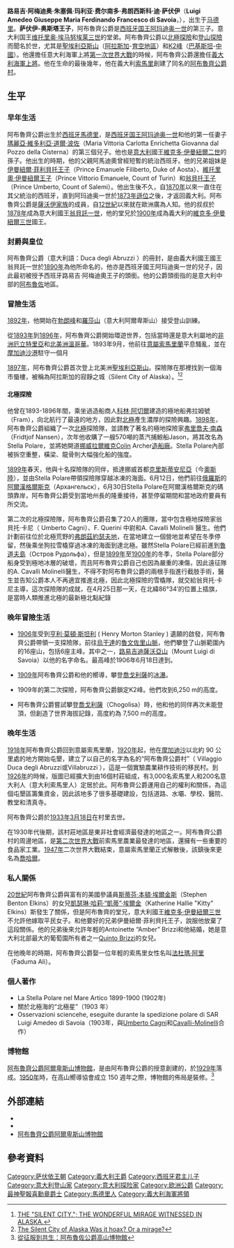 {{Infobox royalty
| name            = 路易吉·阿梅迪奥
| title           = 阿布鲁齐公爵
| full name       = 路易吉·阿梅迪奥朱塞佩·玛利亚·费尔南多·弗朗西斯科迪·萨伏伊
| image           = Luigi Amedeo, Duke of the Abruzzi.jpg
| imgw            = 
| predecessor     = New title
| successor       = [[埃莫恩王子_(阿普利亚公爵)|埃莫恩·米歇尔王子]]
| succession      = 阿布鲁齐公爵
| birth_date      = {{Birth date|1873|1|29|df=y}}
| birth_place     = [[马德里王宫|马德里王宫]], <br/>[[马德里|马德里]], [[西班牙|西班牙]]
| death_date      = {{Death date and age|1933|3|18|1873|1|29|df=y}}
| death_place     = [[乔哈尔|乔哈尔]], [[意大利索马里兰|意大利索马里兰]]
| place of burial = [[谢贝利河|谢贝利河]]
| house           = [[萨伏伊王朝|萨伏伊王朝]]
| father          = [[阿玛迪奥一世_(西班牙)|阿玛迪奥一世]]
| mother          = [[瑪麗亞·維多利亞·道爾·波佐|瑪麗亞·維多利亞·道爾·波佐]]
| spouse          = 法杜玛·阿里
| religion        = [[天主教|天主教]]
}}

'''路易吉·阿梅迪奥·朱塞佩·玛利亚·费尔南多·弗朗西斯科·迪·萨伏伊'''（'''Luigi Amedeo Giuseppe Maria Ferdinando Francesco di Savoia'''，{{bd|1873年|1月29日|1933年|3月18日}}），出生于[[马德里|马德里]]。'''萨伏伊-奥斯塔王子'''，阿布魯齊公爵是[[西班牙君主列表|西班牙国王]][[阿玛迪奥一世_(西班牙)|阿玛迪奥一世]]的第三子。意大利国王[[维托里奥·埃马努埃莱三世|维托里奥·埃马努埃莱三世]]的堂弟。阿布魯齊公爵以[[北極探險|北極探險]]和[[登山探險|登山探險]]而聞名於世，尤其是[[聖埃利亞斯山|聖埃利亞斯山]]（[[阿拉斯加|阿拉斯加]]-[[育空地區|育空地區]]）和[[K2峰|K2峰]]（[[巴基斯坦|巴基斯坦]]-[[中國|中國]]）。他還擔任意大利海軍上將[[第一次世界大戰|第一次世界大戰]]的時候，阿布魯齊公爵還擔任[[義大利|義大利]][[海軍上將|海軍上將]]。他在生命的最後幾年，他在義大利[[索馬里|索馬里]]創建了同名的[[阿布魯齊公爵村|阿布魯齊公爵村]]。

==生平==
===早年生活===
阿布魯齊公爵出生於[[西班牙|西班牙]][[馬德里|馬德里]]，是[[西班牙君主列表|西班牙国王]][[阿玛迪奥一世_(西班牙)|阿玛迪奥一世]]和他的第一任妻子[[瑪麗亞·維多利亞·道爾·波佐|瑪麗亞·維多利亞·道爾·波佐]]（Maria Vittoria Carlotta Enrichetta Giovanna dal Pozzo della Cisterna）的第三個兒子。他也是[[意大利|意大利]]國王[[維克多·伊曼紐爾二世|維克多·伊曼紐爾二世]]的孫子。他出生的時期，他的父親阿馬迪奧曾經短暫的統治西班牙。他的兄弟姐妹是[[伊曼紐爾·菲利貝托王子|伊曼紐爾·菲利貝托王子]]（Prince Emanuele Filiberto, Duke of Aosta）、[[維托里奧·伊曼紐爾王子|維托里奧·伊曼紐爾王子]]（Prince Vittorio Emanuele, Count of Turin）和[[翁貝托王子|翁貝托王子]]（Prince Umberto, Count of Salemi）。他出生後不久，自[[1870年|1870年]]以來一直住在其父統治的西班牙，直到阿玛迪奥一世於[[1873年|1873年]][[遜位|遜位]]之後，才返回義大利。阿布魯齊公爵是[[薩沃伊家族|薩沃伊家族]]的成員，自[[12世紀|12世紀]]以來就在歐洲廣為人知。他的叔叔於[[1878年|1878年]]成為意大利國王[[翁貝託一世|翁貝託一世]]，他的堂兄於[[1900年|1900年]]成為義大利的[[維克多·伊曼紐爾三世|維克多·伊曼紐爾三世]]國王。

===封爵與皇位===
阿布魯齊公爵（意大利語：Duca degli Abruzzi ）的冊封，是由義大利國王國王翁貝託一世於[[1890年|1890年]]為他所命名的，他亦是西班牙國王阿玛迪奥一世的兒子，因此最初被授予西班牙路易吉·阿梅迪奧王子的頭銜。他的公爵頭銜指的是意大利中部的[[阿布魯佐|阿布魯佐]]地區。

===冒險生活===
[[1892年|1892年]]，他開始在[[勃朗峰|勃朗峰]]和[[羅莎山|羅莎山]]（意大利阿爾卑斯山）接受登山訓練。

從[[1893年|1893年]]到[[1896年|1896年]]，阿布魯齊公爵開始環遊世界，包括當時還是意大利屬地的[[非洲|非洲]][[厄立特里亞|厄立特里亞]]和[[北美洲|北美洲]][[溫哥華|溫哥華]]。1893年9月，他前往[[意屬索馬里蘭|意屬索馬里蘭]]平息騷亂，並在[[摩加迪沙港|摩加迪沙港]]駐守一個月

[[1897年|1897年]]，阿布魯齊公爵首次登上北美洲[[聖埃利亞斯山|聖埃利亞斯山]]。探險隊在那裡找到一個海市蜃樓，被稱為阿拉斯加的寂靜之城（Silent City of Alaska）。<ref>[https://www.nytimes.com/1889/10/31/archives/the-silent-city-the-wonderful-mirage-witnessed-in-alaska.html THE "SILENT CITY."; THE WONDERFUL MIRAGE WITNESSED IN ALASKA.]</ref><ref>[http://www.sitnews.us/Kiffer/SilentCity/030317_silent_city.html The Silent City of Alaska Was it hoax? Or a mirage?]</ref>

====北極探險====
他曾在1893-1896年間，乘坐過造船商人[[科林·阿切爾|科林·阿切爾]]建造的極地船弗拉姆號 （Fram），向北航行了最遠的地方，因此對[[北極|北極]]產生濃厚的探險興趣。[[1898年|1898年]]，阿布魯齊公爵組織了一次[[北極|北極]]探險隊，並請教了著名的極地探險家[[弗里喬夫·南森|弗里喬夫·南森]]（Fridtjof Nansen），次年他收購了一艘570噸的蒸汽捕鯨船Jason，將其改名為Stella Polare，並將她開道[[挪威|挪威]][[拉爾維克|拉爾維克]]Colin Archer[[造船廠|造船廠]]。Stella Polare內部被拆空重整，橫梁、龍骨則大幅強化船的強度。

[[1899年|1899年]]春天，他與十名探險隊的同伴，抵達挪威首都[[克里斯蒂安尼亞|克里斯蒂安尼亞]]（今[[奧斯陸|奧斯陸]]），並由Stella Polare帶領探險隊穿越冰凍的海面。6月12日，他們前往[[俄羅斯|俄羅斯]]的[[阿爾漢格爾斯克|阿爾漢格爾斯克]]（Архангельск），6月30日Stella Polare在阿爾漢格爾斯克的碼頭靠岸，阿布魯齊公爵受到當地州長的隆重接待，甚至停留期間和當地政府要員有所交流。

第二次的北極探險隊，阿布魯齊公爵召集了20人的團隊，當中包含極地探險家翁貝托·卡尼（ Umberto Cagni）、F. Querini 中尉和A. Cavalli Molinelli 醫生。他們計劃前往位於北極荒野的[[弗朗茲約瑟夫地|弗朗茲約瑟夫地]]，在當地建立一個營地並希望在冬季停留，然後乘坐狗拉雪橇穿過冰凍的海面到達北極。雖然Stella Polare已經前進到[[魯道夫島|魯道夫島]]（Остров Рудольфа），但是[[1899年|1899年]]至[[1900年|1900年]]的冬季，Stella Polare部分船身受到極地冰層的破壞，而且阿布魯齊公爵自己也因為嚴重的凍傷，因此遠征隊的A. Cavalli Molinelli醫生，不得不對阿布魯齊公爵的兩根手指進行截肢手術，醫生並告知公爵本人不再適宜推進北極，因此北極探險的雪橇隊，就交給翁貝托·卡尼主導，這次探險隊的成就，在4月25日那一天，在北緯86°34′的位置上插旗，是當時人類推進北極的最新極北點紀錄

===晚年冒險生活===
* [[1906年|1906年]]受到[[亨利·莫頓·斯坦利|亨利·莫頓·斯坦利]] ( Henry Morton Stanley ) 遺願的啟發，阿布魯齊公爵帶領一支探險隊，前往[[烏干達|烏干達]]的[[魯文佐里山脈|魯文佐里山脈]]，他們攀登了山脈範圍內的16座山，包括6座主峰。其中之一，[[路易吉迪薩沃亞山|路易吉迪薩沃亞山]]（Mount Luigi di Savoia）以他的名字命名。最高峰於1906年6月18日達到。

* [[1909年|1909年]]阿布魯齊公爵和他的嚮導，攀登[[喬戈利薩|喬戈利薩]]的[[冰瀑|冰瀑]]。

* 1909年的第二次探險，阿布魯齊公爵鎖定K2峰。他們攻到6,250 m的高度。

* 阿布魯齊公爵嘗試攀登[[喬戈利薩|喬戈利薩]]（Chogolisa）時，他和他的同伴再次未能登頂，但創造了世界海拔記錄，高度約為 7,500 m的高度。

===晚年生活===
[[1918年|1918年]]阿布魯齊公爵回到意屬索馬里蘭，[[1920年|1920年]]起，他在[[摩加迪沙|摩加迪沙]]以北約 90 公里處的地方開始屯墾，建立了以自己的名字為名的“阿布魯齊公爵村”（ Villaggio Duca degli Abruzzi或Villabruzzi ），這是一個實驗農業耕作技術的移民村。到[[1926年|1926年]]的時候，版圖已經擴大到由16個村莊組成，有3,000名索馬里人和200名意大利人（意大利索馬里人）定居於此。阿布魯齊公爵運用自己的權利和關係，為這個屯墾區籌集資金，因此該地多了很多基礎建設，包括道路、水壩、學校、醫院、教堂和清真寺。

阿布魯齊公爵於[[1933年|1933年]][[3月18日|3月18日]]在村里去世。

在1930年代後期，該村莊地區是東非社會經濟最發達的地區之一。阿布魯齊公爵村的周邊地區，是[[第二次世界大戰|第二次世界大戰]]前索馬里農業最發達的地區，還擁有一些重要的食品家工業。[[1947年|1947年]]二次世界大戰結束，意屬索馬里蘭正式解散後，該鎮後來更名為[[喬哈爾|喬哈爾]]。

===私人關係===
[[20世紀|20世紀]]阿布魯齊公爵與富有的美國參議員[[斯蒂芬·本頓·埃爾金斯|斯蒂芬·本頓·埃爾金斯]]（Stephen Benton Elkins）的女兒[[凱瑟琳·哈莉·“凱蒂”·埃爾金|凱瑟琳·哈莉·“凱蒂”·埃爾金]]（Katherine Hallie "Kitty" Elkins）斯發生了關係，但是阿布魯齊的堂兄，意大利國王[[維克多·伊曼紐爾三世|維克多·伊曼紐爾三世]]不允許他嫁取平民女子。和他要好的兄弟伊曼紐爾·菲利貝托王子，說服他放棄了這段關係。他的兄弟後來允許年輕的Antoinette “Amber” Brizzi和他結婚，她是意大利北部最大的葡萄園所有者之一[[Quinto_Brizzi|Quinto Brizzi]]的女兒。

在他晚年的時期，阿布魯齊公爵娶一位年輕的索馬里女性名叫[[法杜瑪·阿里|法杜瑪·阿里]]（Faduma Ali）。

===個人著作===
* La Stella Polare nel Mare Artico 1899-1900 (1902年)
* 關於北極海的“北極星”（1903 年）
* Osservazioni sciencehe, eseguite durante la spedizione polare di SAR Luigi Amedeo di Savoia（1903年，與[[Umberto_Cagni|Umberto Cagni]]和[[Cavalli-Molinelli|Cavalli-Molinelli]]合作）

===博物館===
[[阿布魯齊公爵阿爾卑斯山博物館|阿布魯齊公爵阿爾卑斯山博物館]]，是由阿布魯齊公爵的授意創建的，於[[1929年|1929年]]落成。[[1950年|1950年]]時，在高山嚮導協會成立 150 週年之際，博物館的佈局是裝修。<ref>[https://www.rfi.fr/tw/%E5%B0%88%E6%AC%84%E6%AA%A2%E7%B4%A2/%E6%B3%95%E5%9C%8B%E6%96%87%E8%97%9D%E6%AC%A3%E8%B3%9E/20210816-%E5%BE%9E%E5%BE%81%E6%9C%8D%E5%88%B0%E5%85%B1%E7%94%9F-%E9%98%BF%E5%B8%83%E9%AD%AF%E4%BD%90%E5%85%AC%E7%88%B5%E9%AB%98%E5%B1%B1%E5%8D%9A%E7%89%A9%E9%A4%A8 從征服到共生：阿布魯佐公爵高山博物館]</ref>

==外部連結==
{{Commons category|Luigi Amedeo, Duke of the Abruzzi}}
*{{Cite NSRW|wstitle=Abruzzi, Duke of |short=x}}
*{{Cite Collier's|wstitle=Abruzzi, Prince Luigi Amadeo of Savoy-Aosta, Duke of |short=x}}
* [https://www.courmayeurmontblanc.it/en/beat/alpine-museum 阿布魯齊公爵阿爾卑斯山博物館]

==參考資料==
{{reflist}}

{{s-start}}
{{s-hou|[[萨伏依王朝|萨伏依王朝]]|1873年|1月29日|1933年|3月18日}}
{{s-reg|it}}
{{s-new}}
{{s-ttl|title=阿布魯齊公爵|creation=第一次創設|years=1890年－1933年}}
{{s-vac|reason=未賦予任何人|next=[[埃莫恩王子_(阿普利亞公爵)|阿梅迪奧·米凱萊]]}}
{{end}}

{{極地探險}}
{{Authority control}}
{{DEFAULTSORT: Luigi}}
[[Category:萨伏依王朝|Category:萨伏依王朝]]
[[Category:義大利王爵|Category:義大利王爵]]
[[Category:西班牙君主儿子|Category:西班牙君主儿子]]
[[Category:意大利登山家|Category:意大利登山家]]
[[Category:意大利探险家|Category:意大利探险家]]
[[Category:欧洲公爵|Category:欧洲公爵]]
[[Category:最神聖報喜勳章爵士|Category:最神聖報喜勳章爵士]]
[[Category:馬德里人|Category:馬德里人]]
[[Category:義大利海軍將領|Category:義大利海軍將領]]